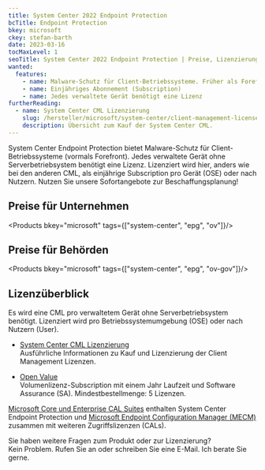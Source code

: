 ```yaml
---
title: System Center 2022 Endpoint Protection
bcTitle: Endpoint Protection
bkey: microsoft
ckey: stefan-barth
date: 2023-03-16
tocMaxLevel: 1
seoTitle: System Center 2022 Endpoint Protection | Preise, Lizenzierung, Subscriptions
wanted:
  features:
    - name: Malware-Schutz für Client-Betriebssysteme. Früher als Forefront bekannt
    - name: Einjähriges Abonnement (Subscription)
    - name: Jedes verwaltete Gerät benötigt eine Lizenz
furtherReading:
  - name: System Center CML Lizenzierung
    slug: /hersteller/microsoft/system-center/client-management-license/
    description: Übersicht zum Kauf der System Center CML.
---
```




<Intro>


System Center Endpoint Protection bietet Malware-Schutz für Client-Betriebssysteme (vormals Forefront).
Jedes verwaltete Gerät ohne Serverbetriebsystem benötigt eine Lizenz. Lizenziert wird hier, anders wie bei den anderen CML, als einjährige Subscription pro Gerät (OSE) oder nach Nutzern.
Nutzen Sie unsere Sofortangebote zur Beschaffungsplanung!


</Intro>

<TOC />


## Preise für Unternehmen

<Products bkey="microsoft" tags={["system-center", "epg", "ov"]}/>


## Preise für Behörden

<Products bkey="microsoft" tags={["system-center", "epg", "ov-gov"]}/>



## Lizenzüberblick

Es wird eine CML pro verwaltetem Gerät ohne Serverbetriebsystem benötigt. Lizenziert wird pro Betriebssystemumgebung (OSE) oder nach Nutzern (User).

<ArrowList>

- [System Center CML Lizenzierung](/hersteller/microsoft/system-center/client-management-license/)<br />
  Ausführliche Informationen zu Kauf und Lizenzierung der Client Management Lizenzen.

- [Open Value](/hersteller/microsoft/open-value/)<br />
  Volumenlizenz-Subscription mit einem Jahr Laufzeit und Software Assurance (SA). Mindestbestellmenge: 5 Lizenzen.

</ArrowList>


<Info>

[Microsoft Core und Enterprise CAL Suites](/hersteller/microsoft/cal-suite/) enthalten System Center Endpoint Protection und [Microsoft Endpoint Configuration Manager (MECM)](/hersteller/microsoft/system-center/client-management-license/endpoint-configuration-manager/) zusammen mit weiteren Zugriffslizenzen (CALs).

</Info>


<GetInTouch theme="light">

Sie haben weitere Fragen zum Produkt oder zur Lizenzierung?<br />
Kein Problem. Rufen Sie an oder schreiben Sie eine E-Mail. Ich berate Sie gerne.

</GetInTouch>
